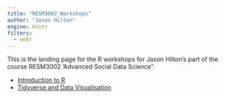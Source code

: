 ```yaml
---
title: "RESM3002_Workshops"
author: "Jason Hilton"
engine: knitr
filters:
  - webr
---
```


This is the landing page for the R workshops for Jason Hilton's part of the course RESM3002 'Advanced Social Data Science".


- [Introduction to R](Introduction-to-R.html)
- [Tidyverse and Data Visualisation](Tidyverse-and-visualisation.html)



